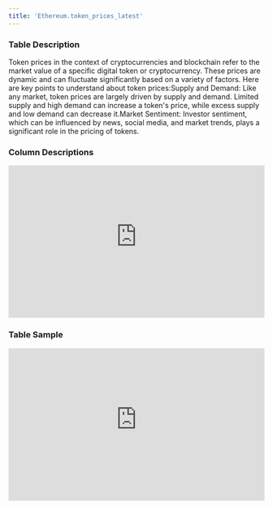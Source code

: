 ```yaml
---
title: 'Ethereum.token_prices_latest'
---
```


### Table Description
Token prices in the context of cryptocurrencies and blockchain refer to the market value of a specific digital token or cryptocurrency. These prices are dynamic and can fluctuate significantly based on a variety of factors. Here are key points to understand about token prices:Supply and Demand: Like any market, token prices are largely driven by supply and demand. Limited supply and high demand can increase a token's price, while excess supply and low demand can decrease it.Market Sentiment: Investor sentiment, which can be influenced by news, social media, and market trends, plays a significant role in the pricing of tokens.
### Column Descriptions

<div>
    <iframe
        src="https://doc-embed-app.chainbasehq.com/columns/ethereum.token_prices_latest"
        width="100%"
        height="300px"
        frameBorder="0"
        scrolling="no"
    ></iframe>
</div>

### Table Sample

<div>
    <iframe
        src="https://doc-embed-app.chainbasehq.com/data/ethereum.token_prices_latest"
        width="100%"
        height="300px"
        frameBorder="0"
        scrolling="no"
    ></iframe>
</div>
